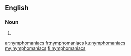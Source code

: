 ==English==

===Noun===
{{head|en|plural}}

# {{plural of|nymphomaniac|lang=en}}

[[ar:nymphomaniacs]]
[[fr:nymphomaniacs]]
[[ku:nymphomaniacs]]
[[my:nymphomaniacs]]
[[fi:nymphomaniacs]]